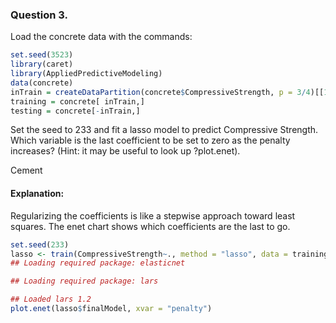 ### Question 3. 

Load the concrete data with the commands:

```r
set.seed(3523)
library(caret)
library(AppliedPredictiveModeling)
data(concrete)
inTrain = createDataPartition(concrete$CompressiveStrength, p = 3/4)[[1]]
training = concrete[ inTrain,]
testing = concrete[-inTrain,]
```

Set the seed to 233 and fit a lasso model to predict Compressive Strength. 
Which variable is the last coefficient to be set to zero as the penalty increases? (Hint: it may be useful to look up ?plot.enet).


Cement

#### Explanation:
Regularizing the coefficients is like a stepwise approach toward least squares. The enet chart shows which coefficients are the last to go.

```r
set.seed(233)
lasso <- train(CompressiveStrength~., method = "lasso", data = training)
## Loading required package: elasticnet

## Loading required package: lars

## Loaded lars 1.2
plot.enet(lasso$finalModel, xvar = "penalty")
```